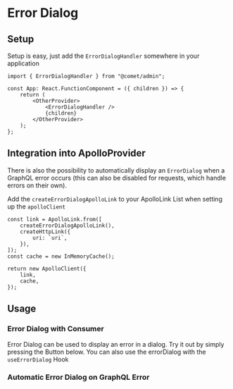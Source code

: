 

<Meta of={ErrorDialogStories} />

# Error Dialog

## Setup

Setup is easy, just add the `ErrorDialogHandler` somewhere in your application

```
import { ErrorDialogHandler } from "@comet/admin";

const App: React.FunctionComponent = ({ children }) => {
    return (
        <OtherProvider>
            <ErrorDialogHandler />
            {children}
        </OtherProvider>
    );
};
```

## Integration into ApolloProvider

There is also the possibility to automatically display an `ErrorDialog` when a GraphQL error occurs (this can also be disabled for requests, which handle errors on their own).

Add the `createErrorDialogApolloLink` to your ApolloLink List when setting up the `apolloClient`

```
const link = ApolloLink.from([
    createErrorDialogApolloLink(),
    createHttpLink({
        uri: `uri`,
    }),
]);
const cache = new InMemoryCache();

return new ApolloClient({
    link,
    cache,
});
```

## Usage

### Error Dialog with Consumer

Error Dialog can be used to display an error in a dialog. Try it out by simply pressing the Button below. You can also use the errorDialog with the `useErrorDialog` Hook

<Canvas of={ErrorDialogStories.ManualErrorDialog} />

### Automatic Error Dialog on GraphQL Error

<Canvas of={ErrorDialogStories.AutomaticErrorOnGraphqlError} />
